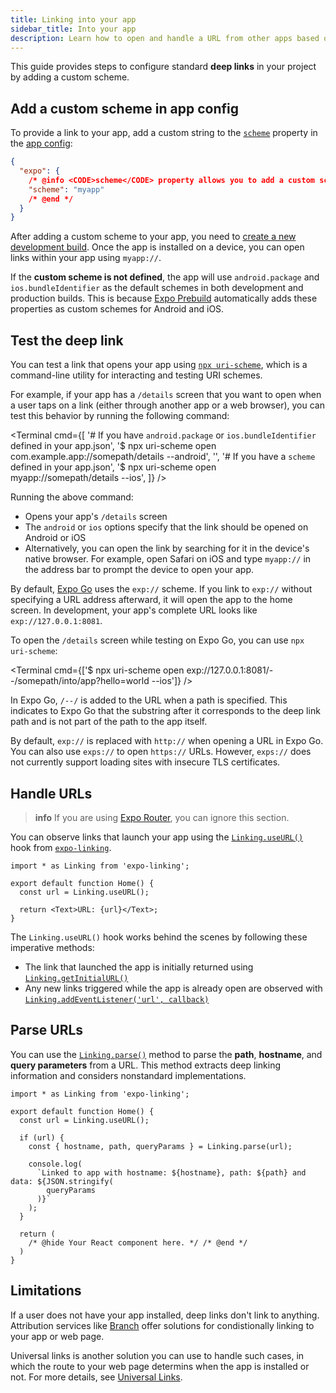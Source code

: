 ```yaml
---
title: Linking into your app
sidebar_title: Into your app
description: Learn how to open and handle a URL from other apps based on the scheme for your by creating a deep link.
---
```



This guide provides steps to configure standard **deep links** in your project by adding a custom scheme.

## Add a custom scheme in app config

To provide a link to your app, add a custom string to the [`scheme`](/versions/latest/config/app/#scheme) property in the [app config](/workflow/configuration/):

```json app.json
{
  "expo": {
    /* @info <CODE>scheme</CODE> property allows you to add a custom scheme to your app. */
    "scheme": "myapp"
    /* @end */
  }
}
```

After adding a custom scheme to your app, you need to [create a new development build](/develop/development-builds/create-a-build/). Once the app is installed on a device, you can open links within your app using `myapp://`.

If the **custom scheme is not defined**, the app will use `android.package` and `ios.bundleIdentifier` as the default schemes in both development and production builds. This is because [Expo Prebuild](/workflow/prebuild/) automatically adds these properties as custom schemes for Android and iOS.

## Test the deep link

You can test a link that opens your app using [`npx uri-scheme`](https://github.com/expo/expo/tree/main/packages/uri-scheme#readme), which is a command-line utility for interacting and testing URI schemes.

For example, if your app has a `/details` screen that you want to open when a user taps on a link (either through another app or a web browser), you can test this behavior by running the following command:

<Terminal
  cmd={[
    '# If you have `android.package` or `ios.bundleIdentifier` defined in your app.json',
    '$ npx uri-scheme open com.example.app://somepath/details --android',
    '',
    '# If you have a `scheme` defined in your app.json',
    '$ npx uri-scheme open myapp://somepath/details --ios',
  ]}
/>

Running the above command:

- Opens your app's `/details` screen
- The `android` or `ios` options specify that the link should be opened on Android or iOS
- Alternatively, you can open the link by searching for it in the device's native browser. For example, open Safari on iOS and type `myapp://` in the address bar to prompt the device to open your app.

<Collapsible summary="Test a link using Expo Go">

By default, [Expo Go](https://expo.dev/go) uses the `exp://` scheme. If you link to `exp://` without specifying a URL address afterward, it will open the app to the home screen. In development, your app's complete URL looks like `exp://127.0.0.1:8081`.

To open the `/details` screen while testing on Expo Go, you can use `npx uri-scheme`:

<Terminal
  cmd={['$ npx uri-scheme open exp://127.0.0.1:8081/--/somepath/into/app?hello=world --ios']}
/>

In Expo Go, `/--/` is added to the URL when a path is specified. This indicates to Expo Go that the substring after it corresponds to the deep link path and is not part of the path to the app itself.

By default, `exp://` is replaced with `http://` when opening a URL in Expo Go. You can also use `exps://` to open `https://` URLs. However, `exps://` does not currently support loading sites with insecure TLS certificates.

</Collapsible>

## Handle URLs

> **info** If you are using [Expo Router](/linking/overview/#use-expo-router-to-handle-deep-linking), you can ignore this section.

You can observe links that launch your app using the [`Linking.useURL()`](/versions/latest/sdk/linking/#useurl) hook from [`expo-linking`](/versions/latest/sdk/linking/).

```tsx index.tsx
import * as Linking from 'expo-linking';

export default function Home() {
  const url = Linking.useURL();

  return <Text>URL: {url}</Text>;
}
```

The `Linking.useURL()` hook works behind the scenes by following these imperative methods:

- The link that launched the app is initially returned using [`Linking.getInitialURL()`](/versions/latest/sdk/linking/#linkinggetinitialurl)
- Any new links triggered while the app is already open are observed with [`Linking.addEventListener('url', callback)`](/versions/latest/sdk/linking/#linkingaddeventlistenertype-handler)

## Parse URLs

You can use the [`Linking.parse()`](/versions/latest/sdk/linking/#linkingparseurl) method to parse the **path**, **hostname**, and **query parameters** from a URL. This method extracts deep linking information and considers nonstandard implementations.

```tsx index.tsx|collapseHeight=440
import * as Linking from 'expo-linking';

export default function Home() {
  const url = Linking.useURL();

  if (url) {
    const { hostname, path, queryParams } = Linking.parse(url);

    console.log(
      `Linked to app with hostname: ${hostname}, path: ${path} and data: ${JSON.stringify(
        queryParams
      )}`
    );
  }

  return (
    /* @hide Your React component here. */ /* @end */
  )
}
```

## Limitations

If a user does not have your app installed, deep links don't link to anything. Attribution services like [Branch](https://www.branch.io/deep-linking/) offer solutions for condistionally linking to your app or web page.

Universal links is another solution you can use to handle such cases, in which the route to your web page determins when the app is installed or not. For more details, see [Universal Links](/linking/ios-universal-links/).
